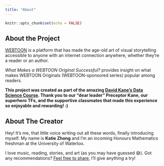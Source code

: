 ```yaml
---
title: "About"
---
```


```r
knitr::opts_chunk$set(echo = FALSE)
```


## About the Project
[WEBTOON](https://www.webtoons.com/en/) is a platform that has made the age-old art of visual storytelling accessible to anyone with an internet connection anywhere, whether they're a reader or an author.

*What Makes a WEBTOON Original Successful?* provides insight on what makes WEBTOON Originals (WEBTOON-sponsored series) popular among readers.

**This project was created as part of the amazing [David Kane's Data Science Course](https://bootcamp.davidkane.info/). Thank you to our "dear leader" Preceptor Kane, our superhero TFs, and the supportive classmates that made this experience so enjoyable and rewarding! :)**


## About The Creator
Hey! It's me, that little voice writing out all these words, finally introducing myself. My name is **Katie Zhong** and I'm an incoming Honours Mathematics freshman at the University of Waterloo.

I love music, reading, stories, and art (as you may have guessed 😅). Got any recommendations? [Feel free to share](https://www.linkedin.com/in/katie-zhong-163684163/), I'll give anything a try!